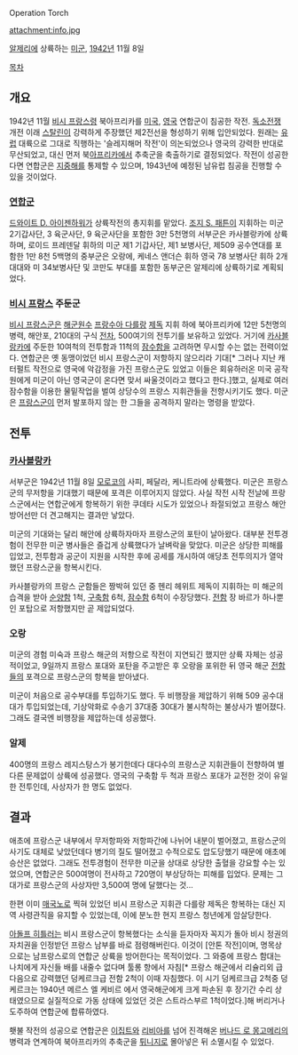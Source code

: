 Operation Torch

attachment:info.jpg

[[알제리]]에 상륙하는 [[미군]], [[1942년]] 11월 8일

[[목차]]

== 개요 ==
1942년 11월 [[비시 프랑스]]령 북아프리카를 [[미국]], [[영국]] 연합군이 침공한 작전. [[독소전쟁]] 개전 이래 [[스탈린]]이 강력하게 주장했던 제2전선을 형성하기 위해 입안되었다. 원래는 [[유럽]] 대륙으로 그대로 직행하는 '슬레지해머 작전'이 의논되었으나 영국의 강력한 반대로 무산되었고, 대신 먼저 북[[아프리카]]에서 추축군을 축출하기로 결정되었다. 작전이 성공한다면 연합군은 [[지중해]]를 통제할 수 있으며, 1943년에 예정된 남유럽 침공을 진행할 수 있을 것이었다.

=== [[연합군]] ===
[[드와이트 D. 아이젠하워]]가 상륙작전의 총지휘를 맡았다. [[조지 S. 패튼]]이 지휘하는 미군 2기갑사단, 3 육군사단, 9 육군사단을 포함한 3만 5천명의 서부군은 카사블랑카에 상륙하며, 로이드 프레덴달 휘하의 미군 제1 기갑사단, 제1 보병사단, 제509 공수연대를 포함한 1만 8천 5백명의 중부군은 오랑에, 케네스 앤더슨 휘하 영국 78 보병사단 휘하 2개 대대와 미 34보병사단 및 코만도 부대를 포함한 동부군은 알제리에 상륙하기로 계획되었다.

=== [[비시 프랑스]] 주둔군 ===
[[비시 프랑스]]군은 [[해군]][[원수]] [[프랑수아 다를랑]] [[제독]] 지휘 하에 북아프리카에 12만 5천명의 병력, 해안포, 210대의 구식 [[전차]], 500여기의 전투기를 보유하고 있었다. 거기에 [[카사블랑카]]에 주둔한 10여척의 전투함과 11척의 [[잠수함]]을 고려하면 무시할 수는 없는 전력이었다. 연합군은 옛 동맹이었던 비시 프랑스군이 저항하지 않으리라 기대[* 그러나 지난 캐터펄트 작전으로 영국에 악감정을 가진 프랑스군도 있었고 이들은 회유하러온 미국 공작원에게 미군이 아닌 영국군이 온다면 맞서 싸울것이라고 했다고 한다.]했고, 실제로 여러 잠수함을 이용한 물밑작업을 벌여 상당수의 프랑스 지휘관들을 전향시키기도 했다. 미군은 [[프랑스군]]이 먼저 발포하지 않는 한 그들을 공격하지 말라는 명령을 받았다.

== 전투 ==
=== [[카사블랑카]] ===
서부군은 1942년 11월 8일 [[모로코]]의 사피, 페달라, 케니트라에 상륙했다. 미군은 프랑스군의 무저항을 기대했기 때문에 포격은 이루어지지 않았다. 사실 작전 시작 전날에 프랑스군에서는 연합군에게 항복하기 위한 쿠데타 시도가 있었으나 좌절되었고 프랑스 해안 방어선만 더 견고해지는 결과만 낳았다. 

미군의 기대와는 달리 해안에 상륙하자마자 프랑스군의 포탄이 날아왔다. 대부분 전투경험이 전무한 미군 병사들은 즐겁게 상륙했다가 날벼락을 맞았다. 미군은 상당한 피해를 입었고, 전투함과 공군이 지원을 시작한 후에 공세를 개시하여 애당초 전투의지가 열악했던 프랑스군을 항복시킨다.

카사블랑카의 프랑스 군함들은 짱박혀 있던 중 헨리 헤위트 제독이 지휘하는 미 해군의 습격을 받아 [[순양함]] 1척, [[구축함]] 6척, [[잠수함]] 6척이 수장당했다. [[전함]] 장 바르가 하나뿐인 포탑으로 저항했지만 곧 제압되었다.

=== 오랑 ===
미군의 경험 미숙과 프랑스 해군의 저항으로 작전이 지연되긴 했지만 상륙 자체는 성공적이었고, 9일까지 프랑스 포대와 포탄을 주고받은 후 오랑을 포위한 뒤 영국 해군 [[전함]]들의 포격으로 프랑스군의 항복을 받아냈다.

미군이 처음으로 공수부대를 투입하기도 했다. 두 비행장을 제압하기 위해 509 공수대대가 투입되었는데, 기상악화로 수송기 37대중 30대가 불시착하는 불상사가 벌어졌다. 그래도 결국엔 비행장을 제압하는데 성공했다.

=== 알제 ===
400명의 프랑스 레지스탕스가 봉기한데다 대다수의 프랑스군 지휘관들이 전향하여 별다른 문제없이 상륙에 성공했다. 영국의 구축함 두 척과 프랑스 포대가 교전한 것이 유일한 전투인데, 사상자가 한 명도 없었다.

== 결과 ==
애초에 프랑스군 내부에서 무저항파와 저항파간에 나뉘어 내분이 벌어졌고, 프랑스군의 사기도 대체로 낮았던데다 병기의 질도 떨어졌고 수적으로도 압도당했기 때문에 애초에 승산은 없었다. 그래도 전투경험이 전무한 미군을 상대로 상당한 출혈을 강요할 수는 있었으며, 연합군은 500여명이 전사하고 720명이 부상당하는 피해를 입었다. 문제는 그 대가로 프랑스군의 사상자만 3,500여 명에 달했다는 것...

한편 이미 [[매국노]]로 찍혀 있었던 비시 프랑스군 지휘관 다를랑 제독은 항복하는 대신 지역 사령관직을 유지할 수 있었는데, 이에 분노한 현지 프랑스 청년에게 암살당한다.

[[아돌프 히틀러]]는 비시 프랑스군이 항복했다는 소식을 듣자마자 꼭지가 돌아 비시 정권의 자치권을 인정받던 프랑스 남부를 바로 점령해버린다. 이것이 [안톤 작전]이며, 명목상으로는 남프랑스로의 연합군 상륙을 방어한다는 목적이었다. 그 와중에 프랑스 함대는 나치에게 자신들 배를 내줄수 없다며 툴롱 항에서 자침[* 프랑스 해군에서 리슐리외 급 다음으로 강력했던 덩케르크급 전함 2척이 이때 자침했다. 이 시기 덩케르크급 2척중 덩케르크는 1940년 메르스 엘 케비르 에서 영국해군에게 크게 파손된 후 장기간 수리 상태였으므로 실질적으로 가동 상태에 있었던 것은 스트라스부르 1척이었다.]해 버리거나 도주하여 연합군에 합류하였다.

횃불 작전의 성공으로 연합군은 [[이집트]]와 [[리비아]]를 넘어 진격해온 [[버나드 로 몽고메리]]의 병력과 연계하여 북아프리카의 추축군을 [[튀니지]]로 몰아넣은 뒤 소멸시킬 수 있었다.
